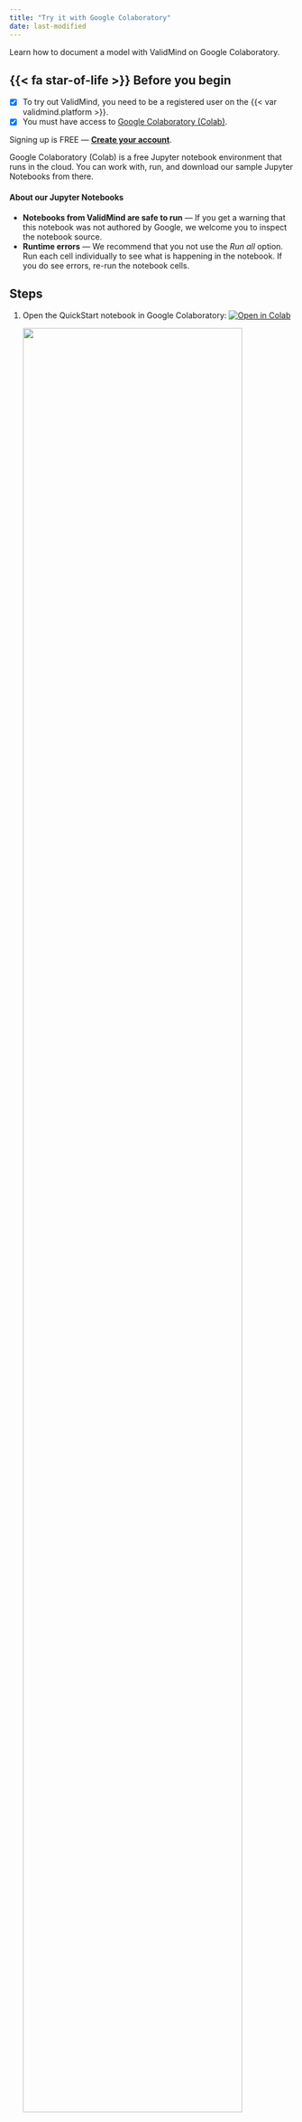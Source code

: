 ```yaml
---
title: "Try it with Google Colaboratory"
date: last-modified
---
```


Learn how to document a model with ValidMind on Google Colaboratory.

::: {.prereq}

## {{< fa star-of-life >}} Before you begin

- [x] To try out ValidMind, you need to be a registered user on the {{< var validmind.platform >}}.
- [x] You must have access to [Google Colaboratory (Colab)](https://colab.research.google.com/). 

::: {.callout title="Need an account for ValidMind?"} 
Signing up is FREE — **[Create your account]({{< var url.us1 >}})**.
:::

Google Colaboratory (Colab) is a free Jupyter notebook environment that runs in the cloud. You can work with, run, and download our sample Jupyter Notebooks from there.

#### About our Jupyter Notebooks
- **Notebooks from ValidMind are safe to run** — If you get a warning that this notebook was not authored by Google, we welcome you to inspect the notebook source.
- **Runtime errors** — We recommend that you not use the *Run all* option. Run each cell individually to see what is happening in the notebook. If you do see errors, re-run the notebook cells.

:::

## Steps

1. Open the QuickStart notebook in Google Colaboratory: [![Open in Colab](https://colab.research.google.com/assets/colab-badge.svg){fig-alt="Open in Colab"}](https://colab.research.google.com/drive/1NLtjCFUZV2I_ttGUkiAL9uwGZK_SGUlw?usp=share_link)

   ![](google-colab.png){width=90% fig-alt="The QuickStart notebook opened in Google Colab"}

2. Click **File** > **Save a copy in Drive** to make a copy of the QuickStart notebook so that you can modify it later.

Alternatively, you can download the notebook source and work with it in your own developer environment.

<!---
## Troubleshooting

[Include any common issues or errors that may arise during the task and how to resolve them.]
--->

## What's next

Continue with [Explore sample model documentation](/get-started/platform/explore-sample-model-documentation.qmd) to learn more about using the {{< var validmind.product >}} hands-on.


